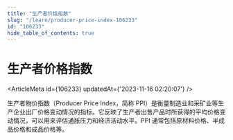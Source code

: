 ```yaml
---
title: "生产者价格指数"
slug: "/learn/producer-price-index-106233"
id: "106233"
hide_table_of_contents: true
---
```



# 生产者价格指数

<ArticleMeta id={106233} updatedAt={'2023-11-16 02:20:07'} />
<div className='border-solid border-b border-t-0 my-4 border-[var(--ifm-color-gray-300)]' />

生产者物价指数（Producer Price Index，简称 PPI）是衡量制造业和采矿业等生产企业出厂价格变动情况的指标。它反映了生产者出售产品时所获得的平均价格变动情况，可以用来评估通胀压力和经济活动水平。PPI 通常包括原材料价格、半成品价格和成品价格等。
